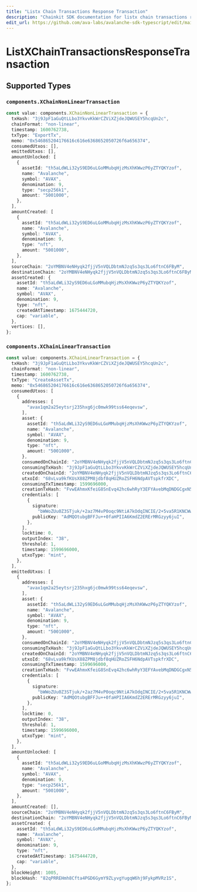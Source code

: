 ```yaml
---
title: "Listx Chain Transactions Response Transaction"
description: "Chainkit SDK documentation for listx chain transactions response transaction"
edit_url: https://github.com/ava-labs/avalanche-sdk-typescript/edit/main/chainkit/docs/models/components/listxchaintransactionsresponsetransaction.md
---
```


# ListXChainTransactionsResponseTransaction

## Supported Types

### `components.XChainNonLinearTransaction`

```typescript
const value: components.XChainNonLinearTransaction = {
  txHash: "3j9JpF1aGuQtLLbo3YkvvKkWrCZViXZjdeJQWUSEY5hcqUn2c",
  chainFormat: "non-linear",
  timestamp: 1600762738,
  txType: "ExportTx",
  memo: "0x546865204176616c616e6368652050726f6a656374",
  consumedUtxos: [],
  emittedUtxos: [],
  amountUnlocked: [
    {
      assetId: "th5aLdWLi32yS9ED6uLGoMMubqHjzMsXhKWwzP6yZTYQKYzof",
      name: "Avalanche",
      symbol: "AVAX",
      denomination: 9,
      type: "secp256k1",
      amount: "5001000",
    },
  ],
  amountCreated: [
    {
      assetId: "th5aLdWLi32yS9ED6uLGoMMubqHjzMsXhKWwzP6yZTYQKYzof",
      name: "Avalanche",
      symbol: "AVAX",
      denomination: 9,
      type: "nft",
      amount: "5001000",
    },
  ],
  sourceChain: "2oYMBNV4eNHyqk2fjjV5nVQLDbtmNJzq5s3qs3Lo6ftnC6FByM",
  destinationChain: "2oYMBNV4eNHyqk2fjjV5nVQLDbtmNJzq5s3qs3Lo6ftnC6FByM",
  assetCreated: {
    assetId: "th5aLdWLi32yS9ED6uLGoMMubqHjzMsXhKWwzP6yZTYQKYzof",
    name: "Avalanche",
    symbol: "AVAX",
    denomination: 9,
    type: "nft",
    createdAtTimestamp: 1675444720,
    cap: "variable",
  },
  vertices: [],
};
```

### `components.XChainLinearTransaction`

```typescript
const value: components.XChainLinearTransaction = {
  txHash: "3j9JpF1aGuQtLLbo3YkvvKkWrCZViXZjdeJQWUSEY5hcqUn2c",
  chainFormat: "non-linear",
  timestamp: 1600762738,
  txType: "CreateAssetTx",
  memo: "0x546865204176616c616e6368652050726f6a656374",
  consumedUtxos: [
    {
      addresses: [
        "avax1qm2a25eytsrj235hxg6jc0mwk99tss64eqevsw",
      ],
      asset: {
        assetId: "th5aLdWLi32yS9ED6uLGoMMubqHjzMsXhKWwzP6yZTYQKYzof",
        name: "Avalanche",
        symbol: "AVAX",
        denomination: 9,
        type: "nft",
        amount: "5001000",
      },
      consumedOnChainId: "2oYMBNV4eNHyqk2fjjV5nVQLDbtmNJzq5s3qs3Lo6ftnC6FByM",
      consumingTxHash: "3j9JpF1aGuQtLLbo3YkvvKkWrCZViXZjdeJQWUSEY5hcqUn2c",
      createdOnChainId: "2oYMBNV4eNHyqk2fjjV5nVQLDbtmNJzq5s3qs3Lo6ftnC6FByM",
      utxoId: "68vLva9kfKUsX88ZPM8jdbf8qHUZRoZSFH6NdpAVTspkfrXDC",
      consumingTxTimestamp: 1599696000,
      creationTxHash: "FvwEAhmxKfeiG8SnEvq42hc6whRyY3EFYAvebMqDNDGCgxN5Z",
      credentials: [
        {
          signature:
            "bWWoZUu0Z3STjuk/+2az7M4vP0oqc9NtiA7kOdqINCIE/2+5va5R1KNCWwEX5jE1xVHLvAxU2LHTN5gK8m84HwA",
          publicKey: "AdMQOtubgBFFJu++0faHPIIA6KmdZ2ERErMRGzyy6juI",
        },
      ],
      locktime: 0,
      outputIndex: "38",
      threshold: 1,
      timestamp: 1599696000,
      utxoType: "mint",
    },
  ],
  emittedUtxos: [
    {
      addresses: [
        "avax1qm2a25eytsrj235hxg6jc0mwk99tss64eqevsw",
      ],
      asset: {
        assetId: "th5aLdWLi32yS9ED6uLGoMMubqHjzMsXhKWwzP6yZTYQKYzof",
        name: "Avalanche",
        symbol: "AVAX",
        denomination: 9,
        type: "nft",
        amount: "5001000",
      },
      consumedOnChainId: "2oYMBNV4eNHyqk2fjjV5nVQLDbtmNJzq5s3qs3Lo6ftnC6FByM",
      consumingTxHash: "3j9JpF1aGuQtLLbo3YkvvKkWrCZViXZjdeJQWUSEY5hcqUn2c",
      createdOnChainId: "2oYMBNV4eNHyqk2fjjV5nVQLDbtmNJzq5s3qs3Lo6ftnC6FByM",
      utxoId: "68vLva9kfKUsX88ZPM8jdbf8qHUZRoZSFH6NdpAVTspkfrXDC",
      consumingTxTimestamp: 1599696000,
      creationTxHash: "FvwEAhmxKfeiG8SnEvq42hc6whRyY3EFYAvebMqDNDGCgxN5Z",
      credentials: [
        {
          signature:
            "bWWoZUu0Z3STjuk/+2az7M4vP0oqc9NtiA7kOdqINCIE/2+5va5R1KNCWwEX5jE1xVHLvAxU2LHTN5gK8m84HwA",
          publicKey: "AdMQOtubgBFFJu++0faHPIIA6KmdZ2ERErMRGzyy6juI",
        },
      ],
      locktime: 0,
      outputIndex: "38",
      threshold: 1,
      timestamp: 1599696000,
      utxoType: "mint",
    },
  ],
  amountUnlocked: [
    {
      assetId: "th5aLdWLi32yS9ED6uLGoMMubqHjzMsXhKWwzP6yZTYQKYzof",
      name: "Avalanche",
      symbol: "AVAX",
      denomination: 9,
      type: "secp256k1",
      amount: "5001000",
    },
  ],
  amountCreated: [],
  sourceChain: "2oYMBNV4eNHyqk2fjjV5nVQLDbtmNJzq5s3qs3Lo6ftnC6FByM",
  destinationChain: "2oYMBNV4eNHyqk2fjjV5nVQLDbtmNJzq5s3qs3Lo6ftnC6FByM",
  assetCreated: {
    assetId: "th5aLdWLi32yS9ED6uLGoMMubqHjzMsXhKWwzP6yZTYQKYzof",
    name: "Avalanche",
    symbol: "AVAX",
    denomination: 9,
    type: "nft",
    createdAtTimestamp: 1675444720,
    cap: "variable",
  },
  blockHeight: 1005,
  blockHash: "82qPRREHmh8Cfta4PGD6GymY9ZLyvgYugqW6hj9FykpMVRz1S",
};
```